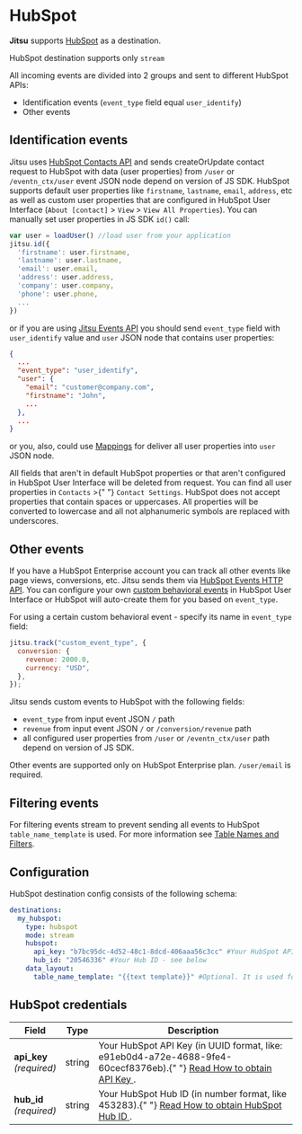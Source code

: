 # HubSpot

**Jitsu** supports [HubSpot](https://www.hubspot.com/) as a destination.

<Hint>
  HubSpot destination supports only <code inline="true">stream</code>
</Hint>

All incoming events are divided into 2 groups and sent to different HubSpot APIs:

- Identification events (`event_type` field equal `user_identify`)
- Other events

## Identification events

Jitsu uses [HubSpot Contacts API](https://legacydocs.hubspot.com/docs/methods/contacts/create_or_update) and sends
createOrUpdate contact request to HubSpot with data (user properties) from `/user` or `/eventn_ctx/user` event JSON node depend on version of JS SDK.
HubSpot supports default user properties like `firstname`, `lastname`, `email`, `address`, etc as well as custom user properties that are configured in HubSpot User Interface (`About [contact]` > `View` > `View All Properties`).
You can manually set user properties in JS SDK `id()` call:

```javascript
var user = loadUser() //load user from your application
jitsu.id({
  'firstname': user.firstname,
  'lastname': user.lastname,
  'email': user.email,
  'address': user.address,
  'company': user.company,
  'phone': user.phone,
  ...
})
```

or if you are using [Jitsu Events API](/docs/sending-data/api) you should send `event_type` field with `user_identify` value and `user` JSON node that contains user properties:

```json
{
  ...
  "event_type": "user_identify",
  "user": {
    "email": "customer@company.com",
    "firstname": "John",
    ...
  },
  ...
}
```

or you, also, could use [Mappings](/docs/configuration/schema-and-mappings) for deliver all user properties into `user` JSON node.

<Hint>
  All fields that aren't in default HubSpot properties or that aren't configured
  in HubSpot User Interface will be deleted from request. You can find all user
  properties in <code inline="true">Contacts</code> >{" "}
  <code inline="true">Contact Settings</code>. HubSpot does not accept
  properties that contain spaces or uppercases. All properties will be converted
  to lowercase and all not alphanumeric symbols are replaced with underscores.
</Hint>

## Other events

If you have a HubSpot Enterprise account you can track all other events like page views, conversions, etc. Jitsu sends them via [HubSpot Events HTTP API](https://legacydocs.hubspot.com/docs/methods/enterprise_events/http_api).
You can configure your own [custom behavioral events](https://knowledge.hubspot.com/events-user-guide-v2/using-custom-events) in HubSpot User Interface or HubSpot will auto-create them for you based on `event_type`.

For using a certain custom behavioral event - specify its name in `event_type` field:

```javascript
jitsu.track("custom_event_type", {
  conversion: {
    revenue: 2000.0,
    currency: "USD",
  },
});
```

Jitsu sends custom events to HubSpot with the following fields:

- `event_type` from input event JSON `/` path
- `revenue` from input event JSON `/` or `/conversion/revenue` path
- all configured user properties from `/user` or `/eventn_ctx/user` path depend on version of JS SDK.

<Hint>
  Other events are supported only on HubSpot Enterprise plan.
  <code inline="true">/user/email</code> is required.
</Hint>

## Filtering events

For filtering events stream to prevent sending all events to HubSpot `table_name_template` is used.
For more information see [Table Names and Filters](/docs/configuration/table-names-and-filters).

## Configuration

HubSpot destination config consists of the following schema:

```yaml
destinations:
  my_hubspot:
    type: hubspot
    mode: stream
    hubspot:
      api_key: "b7bc95dc-4d52-48c1-8dcd-406aaa56c3cc" #Your HubSpot API Key - see below
      hub_id: "20546336" #Your Hub ID - see below
    data_layout:
      table_name_template: "{{text template}}" #Optional. It is used for filtering events.
```

## HubSpot credentials

<table>
  <thead>
    <tr>
      <th>Field</th>
      <th>Type</th>
      <th>Description</th>
    </tr>
  </thead>
  <tbody>
    <tr>
      <td>
        <b>api_key</b>
        <br />
        <em>(required)</em>
      </td>
      <td>string</td>
      <td>
        Your HubSpot API Key (in UUID format, like:
        e91eb0d4-a72e-4688-9fe4-60cecf8376eb).{" "}
        <a
          target="_blank"
          href="https://knowledge.hubspot.com/integrations/how-do-i-get-my-hubspot-api-key"
        >
          Read How to obtain API Key
        </a>
        .
      </td>
    </tr>
    <tr>
      <td>
        <b>hub_id</b>
        <br />
        <em>(required)</em>
      </td>
      <td>string</td>
      <td>
        Your HubSpot Hub ID (in number format, like 453283).{" "}
        <a
          target="_blank"
          href="http://help.hubspot.com/articles/KCS_Article/Account/Where-can-I-find-my-HUB-ID"
        >
          Read How to obtain HubSpot Hub ID
        </a>
        .
      </td>
    </tr>
  </tbody>
</table>
